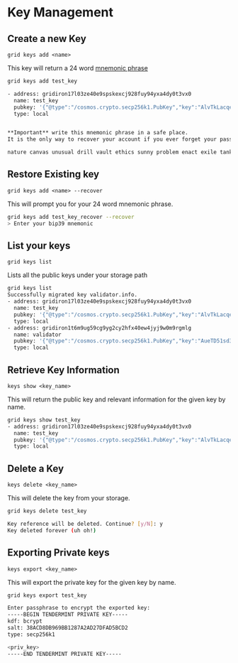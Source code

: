 # Key Management

## Create a new Key
`grid keys add <name>`

This key will return a 24 word [mnemonic phrase](https://coinmarketcap.com/alexandria/glossary/mnemonic-phrase)

```sh
grid keys add test_key

- address: gridiron17l03ze40e9spskexcj928fuy94yxa4dy0t3vx0
  name: test_key
  pubkey: '{"@type":"/cosmos.crypto.secp256k1.PubKey","key":"AlvTkLacqevyNZ6hl8ZqhWSzQDppseR07qthbNOsy+nz"}'
  type: local


**Important** write this mnemonic phrase in a safe place.
It is the only way to recover your account if you ever forget your password.

nature canvas unusual drill vault ethics sunny problem enact exile tank horn husband wagon town churn piano flip laptop lava pulp void pencil emotion
```
## Restore Existing key
`grid keys add <name> --recover`

This will prompt you for your 24 word mnemonic phrase.

```sh
grid keys add test_key_recover --recover
> Enter your bip39 mnemonic
```
## List your keys

`grid keys list`

Lists all the public keys under your storage path

```sh
grid keys list
Successfully migrated key validator.info.
- address: gridiron17l03ze40e9spskexcj928fuy94yxa4dy0t3vx0
  name: test_key
  pubkey: '{"@type":"/cosmos.crypto.secp256k1.PubKey","key":"AlvTkLacqevyNZ6hl8ZqhWSzQDppseR07qthbNOsy+nz"}'
  type: local
- address: gridiron1t6m9ug59cg9yg2cy2hfx40ew4jyj9w0m9rgmlg
  name: validator
  pubkey: '{"@type":"/cosmos.crypto.secp256k1.PubKey","key":"AueTD51sd3KDEJ3qvJVq5bxrHdfg87Tu2C8eOq51Imyi"}'
  type: local
```

## Retrieve Key Information
`keys show <key_name>`

This will return the public key and relevant information for the given key by name.

```sh
grid keys show test_key
- address: gridiron17l03ze40e9spskexcj928fuy94yxa4dy0t3vx0
  name: test_key
  pubkey: '{"@type":"/cosmos.crypto.secp256k1.PubKey","key":"AlvTkLacqevyNZ6hl8ZqhWSzQDppseR07qthbNOsy+nz"}'
  type: local
````

## Delete a Key

`keys delete <key_name>`

This will delete the key from your storage.

```sh
grid keys delete test_key

Key reference will be deleted. Continue? [y/N]: y
Key deleted forever (uh oh!)
````

## Exporting Private keys

`keys export <key_name>`

This will export the private key for the given key by name.

```sh
grid keys export test_key 

Enter passphrase to encrypt the exported key:
-----BEGIN TENDERMINT PRIVATE KEY-----
kdf: bcrypt
salt: 38ACD8DB969BB1287A2AD27DFAD5BCD2
type: secp256k1

<priv_key>
-----END TENDERMINT PRIVATE KEY-----
```